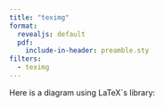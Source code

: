 ```yaml
---
title: "teximg"
format:
  revealjs: default
  pdf:
    include-in-header: preamble.sty
filters:
  - teximg
---
```


Here is a diagram using LaTeX`s library:

```{=tex}
\begin{forest}
  [one
    [two]
    [three]
  ]
\end{forest}
```
